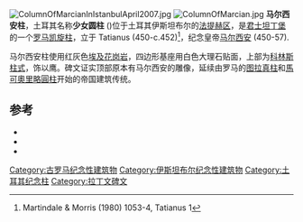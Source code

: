 [[Image:ColumnOfMarcianInIstanbulApril2007.jpg|thumb]]
[[Image:ColumnOfMarcian.jpg|thumb]]
'''马尔西安柱'''，土耳其名称'''少女圆柱''' ({{lang-tr|Kıztaşı}})位于土耳其伊斯坦布尔的[[法提赫区|法提赫区]]，是[[君士坦丁堡|君士坦丁堡]]的一个[[罗马凯旋柱列表|罗马凯旋柱]]，立于 Tatianus (450-c.452)<ref>Martindale & Morris (1980) 1053-4, Tatianus 1</ref>，纪念皇帝[[马尔西安|马尔西安]] (450-57).

马尔西安柱使用红灰色[[埃及|埃及]][[花岗岩|花岗岩]]，四边形基座用白色大理石贴面，上部为[[科林斯柱式|科林斯柱式]]，饰以鹰。碑文证实顶部原本有马尔西安的雕像，延续由罗马的[[图拉真柱|图拉真柱]]和[[馬可奧里略圓柱|馬可奧里略圓柱]]开始的帝国建筑传统。

==参考==
{{Reflist}}
* {{cite journal|last=Stillwell|first=Richard|year=1940|title=Review of Rudolf Kautzsch's "Kapitellstudien. Beitraege zu Einer Geschichte des Spaetantiken Kapitells im Osten vom vierten bis ins siebenten Jahrhundert"|journal=American Journal of Archaeology|volume=44|issue=1|pages=172|doi=10.2307/499613}}
* {{cite journal|last=Mango|first=C. A.|year=1951|title=The Byzantine Inscriptions of Constantinople: A Bibliographical Survey|url=https://archive.org/details/sim_american-journal-of-archaeology_1951-01_55_1/page/n49|journal=American Journal of Archaeology|volume=55|issue=1|pages=52–66|doi=10.2307/501180}}
* {{citation | last=Martindale|first=John Robert | last2=Jones | first2=Arnold Hugh Martin | last3=Morris | first3=John | title=The Prosopography of the Later Roman Empire, Volume II: AD 395–527 | location=Cambridge | publisher=Cambridge University Press | year=1980 | isbn=978-0-521-20159-9}}
{{coord|41.0155|N|28.9502|E|display=title}}

[[Category:古罗马纪念性建筑物|Category:古罗马纪念性建筑物]]
[[Category:伊斯坦布尔纪念性建筑物|Category:伊斯坦布尔纪念性建筑物]]
[[Category:土耳其纪念柱|Category:土耳其纪念柱]]
[[Category:拉丁文碑文|Category:拉丁文碑文]]